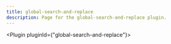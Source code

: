---
title: global-search-and-replace
description: Page for the global-search-and-replace plugin.
---


<Plugin pluginId={"global-search-and-replace"}></Plugin>